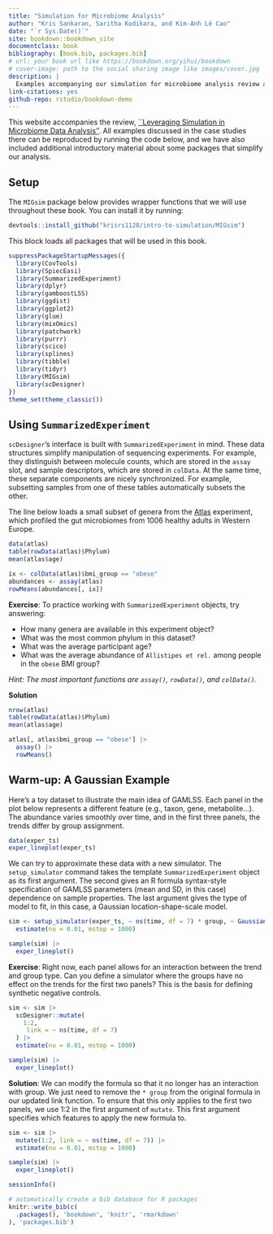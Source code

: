 ```yaml
--- 
title: "Simulation for Microbiome Analysis"
author: "Kris Sankaran, Saritha Kodikara, and Kim-Anh Lê Cao"
date: "`r Sys.Date()`"
site: bookdown::bookdown_site
documentclass: book
bibliography: [book.bib, packages.bib]
# url: your book url like https://bookdown.org/yihui/bookdown
# cover-image: path to the social sharing image like images/cover.jpg
description: |
  Examples accompanying our simulation for microbiome analysis review article, available at: 
link-citations: yes
github-repo: rstudio/bookdown-demo
---
```


This website accompanies the review, 
[``Leveraging Simulation in Microbiome Data Analysis''](). All examples
discussed in the case studies there can be reproduced by running the code below,
and we have also included additional introductory material about some packages
that simplify our analysis.

## Setup

The `MIGsim` package below provides wrapper functions that we will use
throughout these book. You can install it by running:

```r
devtools::install_github("krisrs1128/intro-to-simulation/MIGsim")
```

This block loads all packages that will be used in this book.

```r
suppressPackageStartupMessages({
  library(CovTools)
  library(SpiecEasi)
  library(SummarizedExperiment)
  library(dplyr)
  library(gamboostLSS)
  library(ggdist)
  library(ggplot2)
  library(glue)
  library(mixOmics)
  library(patchwork)
  library(purrr)
  library(scico)
  library(splines)
  library(tibble)
  library(tidyr)
  library(MIGsim)
  library(scDesigner)
})
theme_set(theme_classic())
```

## Using `SummarizedExperiment`

`scDesigner`'s interface is built with `SummarizedExperiment` in mind. These
data structures simplify manipulation of sequencing experiments. For example,
they distinguish between molecule counts, which are stored in the `assay` slot,
and sample descriptors, which are stored in `colData`. At the same time, these
separate components are nicely synchronized. For example, subsetting samples
from one of these tables automatically subsets the other.

The line below loads a small subset of genera from the
[Atlas](https://microbiome.github.io/tutorials/Atlas.html) experiment, which
profiled the gut microbiomes from 1006 healthy adults in Western Europe.

```r
data(atlas)
table(rowData(atlas)$Phylum)
mean(atlas$age)

ix <- colData(atlas)$bmi_group == "obese"
abundances <- assay(atlas)
rowMeans(abundances[, ix])
```

**Exercise**: To practice working with `SummarizedExperiment`
objects, try answering:

* How many genera are available in this experiment object?
* What was the most common phylum in this dataset?
* What was the average participant age?
* What was the average abundance of `Allistipes et rel.` among people in the `obese` BMI group?

_Hint: The most important functions are `assay()`, `rowData()`, and `colData()`._

**Solution**

```r
nrow(atlas)
table(rowData(atlas)$Phylum)
mean(atlas$age)

atlas[, atlas$bmi_group == "obese"] |>
  assay() |>
  rowMeans()
```

## Warm-up: A Gaussian Example

Here's a toy dataset to illustrate the main idea of GAMLSS. Each panel in the
plot below represents a different feature (e.g., taxon, gene, metabolite...).
The abundance varies smoothly over time, and in the first three panels, the
trends differ by group assignment.

```r
data(exper_ts)
exper_lineplot(exper_ts)
```

We can try to approximate these data with a new simulator. The `setup_simulator`
command takes the template `SummarizedExperiment` object as its first argument.
The second gives an R formula syntax-style specification of GAMLSS parameters
(mean and SD, in this case) dependence on sample properties. The last argument
gives the type of model to fit, in this case, a Gaussian location-shape-scale
model.

```r
sim <- setup_simulator(exper_ts, ~ ns(time, df = 7) * group, ~ GaussianLSS()) |>
  estimate(nu = 0.01, mstop = 1000)

sample(sim) |>
  exper_lineplot()
```

**Exercise**: Right now, each panel allows for an interaction between the trend and
group type. Can you define a simulator where the groups have no effect on the 
trends for the first two panels? This is the basis for defining synthetic
negative controls.

```r
sim <- sim |>
  scDesigner::mutate(
    1:2,
     link = ~ ns(time, df = 7)
  ) |>
  estimate(nu = 0.01, mstop = 1000)

sample(sim) |>
  exper_lineplot()
```

**Solution**: We can modify the formula so that it no longer has an interaction
with group. We just need to remove the `* group` from the original formula in our updated
link function. To ensure that this only applies to the first two panels, we use
1:2 in the first argument of `mutate`. This first argument specifies which 
features to apply the new formula to.
```r
sim <- sim |>
  mutate(1:2, link = ~ ns(time, df = 7)) |>
  estimate(nu = 0.01, mstop = 1000)

sample(sim) |>
  exper_lineplot()
```

```r
sessionInfo()
```

```r
# automatically create a bib database for R packages
knitr::write_bib(c(
  .packages(), 'bookdown', 'knitr', 'rmarkdown'
), 'packages.bib')
```
